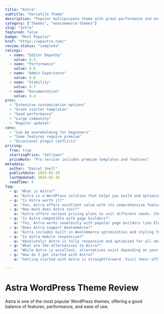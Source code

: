 ```yaml
---
title: "Astra"
subtitle: "Versatile Theme"
description: "Popular multipurpose theme with great performance and extensive customization options. Suitable for any type of website."
category: ["themes", "woocommerce-themes"]
slug: "astra"
featured: false
badge: "Most Popular"
href: "https://wpastra.com/"
review_status: "complete"
ratings:
  - name: "Editor Empathy"
    value: 4.5
  - name: "Performance" 
    value: 4.6
  - name: "Admin Experience"
    value: 4.8
  - name: "Stability"
    value: 4.7
  - name: "Documentation"
    value: 4.4
pros:
  - "Extensive customization options"
  - "Great starter templates"
  - "Good performance"
  - "Large community"
  - "Regular updates"
cons:
  - "Can be overwhelming for beginners"
  - "Some features require premium"
  - "Occasional plugin conflicts"
pricing:
  free: true
  startingPrice: "$47/year"
  priceNote: "Pro version includes premium templates and features"
metadata:
  author: "Daniel Snell"
  publishDate: 2025-01-15
  lastUpdated: 2025-01-15
  readTime: 8
faq:
  - q: "What is Astra?"
    a: "Astra is a WordPress solution that helps you build and optimize your website with powerful features and excellent performance."
  - q: "Is Astra worth it?"
    a: "Yes, Astra offers excellent value with its comprehensive feature set, regular updates, and reliable support. It's a solid investment for serious WordPress users."
  - q: "How much does Astra cost?"
    a: "Astra offers various pricing plans to suit different needs. Check their official website for current pricing and special offers."
  - q: "Is Astra compatible with page builders?"
    a: "Yes, Astra works seamlessly with popular page builders like Elementor, Gutenberg blocks, and other major builders."
  - q: "Does Astra support WooCommerce?"
    a: "Astra includes built-in WooCommerce optimization and styling for a seamless ecommerce experience."
  - q: "Is Astra mobile responsive?"
    a: "Absolutely! Astra is fully responsive and optimized for all devices, ensuring your site looks great on mobile, tablet, and desktop."
  - q: "What are the alternatives to Astra?"
    a: "While Astra is excellent, alternatives exist depending on your specific needs. Consider your requirements for features, budget, and ease of use when comparing options."
  - q: "How do I get started with Astra?"
    a: "Getting started with Astra is straightforward. Visit their official website, choose a plan that fits your needs, and follow their setup documentation or tutorials."

---
```


# Astra WordPress Theme Review

Astra is one of the most popular WordPress themes, offering a good balance of features, performance, and ease of use.
